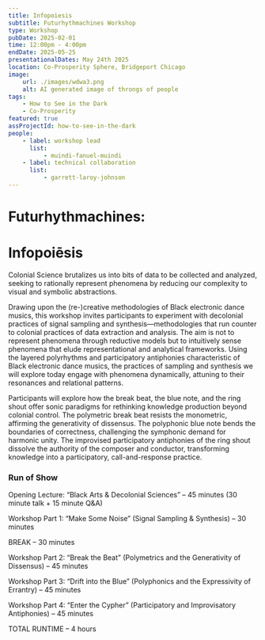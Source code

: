 ```yaml
---
title: Infopoiesis
subtitle: Futurhythmachines Workshop
type: Workshop
pubDate: 2025-02-01
time: 12:00pm - 4:00pm
endDate: 2025-05-25
presentationalDates: May 24th 2025
location: Co-Prosperity Sphere, Bridgeport Chicago
image:
    url: ./images/wdwa3.png
    alt: AI generated image of throngs of people
tags:
    - How to See in the Dark
    - Co-Prosperity
featured: true
assProjectId: how-to-see-in-the-dark
people:
    - label: workshop lead
      list:
          - muindi-fanuel-muindi
    - label: technical collaboration
      list:
          - garrett-laroy-johnson
---
```


# Futurhythmachines:

# Infopoiēsis

Colonial Science brutalizes us into bits of data to be collected and analyzed, seeking to rationally represent phenomena by reducing our complexity to visual and symbolic abstractions.

Drawing upon the (re-)creative methodologies of Black electronic dance musics, this workshop invites participants to experiment with decolonial practices of signal sampling and synthesis—methodologies that run counter to colonial practices of data extraction and analysis. The aim is not to represent phenomena through reductive models but to intuitively sense phenomena that elude representational and analytical frameworks. Using the layered polyrhythms and participatory antiphonies characteristic of Black electronic dance musics, the practices of sampling and synthesis we will explore today engage with phenomena dynamically, attuning to their resonances and relational patterns.

Participants will explore how the break beat, the blue note, and the ring shout offer sonic paradigms for rethinking knowledge production beyond colonial control. The polymetric break beat resists the monometric, affirming the generativity of dissensus. The polyphonic blue note bends the boundaries of correctness, challenging the symphonic demand for harmonic unity. The improvised participatory antiphonies of the ring shout dissolve the authority of the composer and conductor, transforming knowledge into a participatory, call-and-response practice.

<LinkButton
    text="Full Project Description"
    url="/resources/infopoiesis-workshop/"
/>

### Run of Show

Opening Lecture: “Black Arts & Decolonial Sciences” – 45 minutes (30 minute talk + 15 minute Q&A)

Workshop Part 1: “Make Some Noise” (Signal Sampling & Synthesis) – 30 minutes

BREAK – 30 minutes

Workshop Part 2: “Break the Beat” (Polymetrics and the Generativity of Dissensus) – 45 minutes

Workshop Part 3: “Drift into the Blue” (Polyphonics and the Expressivity of Errantry) – 45 minutes

Workshop Part 4: “Enter the Cypher” (Participatory and Improvisatory Antiphonies) – 45 minutes

TOTAL RUNTIME – 4 hours
